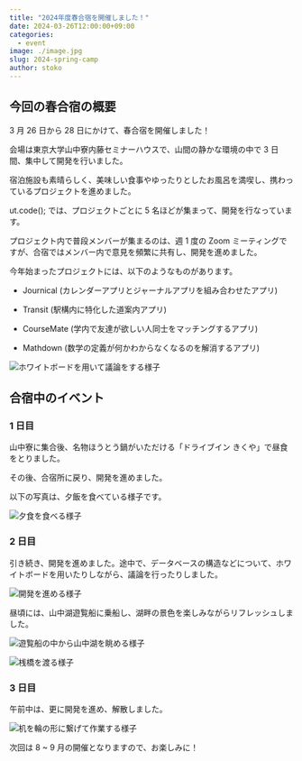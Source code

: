```yaml
---
title: "2024年度春合宿を開催しました！"
date: 2024-03-26T12:00:00+09:00
categories:
  - event
image: ./image.jpg
slug: 2024-spring-camp
author: stoko
---
```


## 今回の春合宿の概要

3 月 26 日から 28 日にかけて、春合宿を開催しました！

会場は東京大学山中寮内藤セミナーハウスで、山間の静かな環境の中で 3 日間、集中して開発を行いました。

宿泊施設も素晴らしく、美味しい食事やゆったりとしたお風呂を満喫し、携わっているプロジェクトを進めました。

ut.code(); では、プロジェクトごとに 5 名ほどが集まって、開発を行なっています。

プロジェクト内で普段メンバーが集まるのは、週 1 度の Zoom ミーティングですが、合宿ではメンバー内で意見を頻繁に共有し、開発を進めました。

今年始まったプロジェクトには、以下のようなものがあります。

- Journical (カレンダーアプリとジャーナルアプリを組み合わせたアプリ)

- Transit (駅構内に特化した道案内アプリ)

- CourseMate (学内で友達が欲しい人同士をマッチングするアプリ)

- Mathdown (数学の定義が何かわからなくなるのを解消するアプリ)

![ホワイトボードを用いて議論をする様子](./lecture.jpg)

## 合宿中のイベント

### 1 日目

山中寮に集合後、名物ほうとう鍋がいただける「ドライブイン きくや」で昼食をとりました。

その後、合宿所に戻り、開発を進めました。

以下の写真は、夕飯を食べている様子です。

![夕食を食べる様子](./dinner.jpg)

### 2 日目

引き続き、開発を進めました。途中で、データベースの構造などについて、ホワイトボードを用いたりしながら、議論を行ったりしました。

![開発を進める様子](./lecture.jpg)

昼頃には、山中湖遊覧船に乗船し、湖畔の景色を楽しみながらリフレッシュしました。

![遊覧船の中から山中湖を眺める様子](./boat.jpg)

![桟橋を渡る様子](./bridge.jpg)

### 3 日目

午前中は、更に開発を進め、解散しました。

![机を輪の形に繋げて作業する様子](./image.jpg)

次回は 8 ~ 9 月の開催となりますので、お楽しみに！
